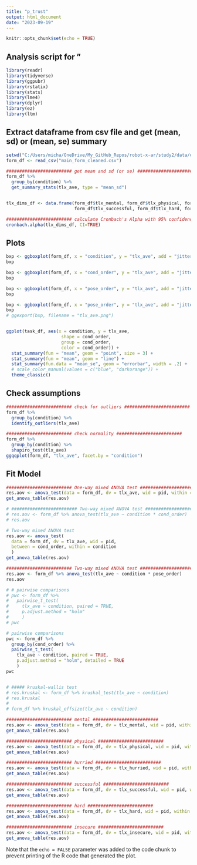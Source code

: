 ```yaml
---
title: "p_trust"
output: html_document
date: "2023-09-19"
---
```


```r
knitr::opts_chunk$set(echo = TRUE)
```

## Analysis script for "

```r
library(readr)
library(tidyverse)
library(ggpubr)
library(rstatix)
library(stats)
library(lme4)
library(dplyr)
library(ez)
library(ltm)
```


## Extract dataframe from csv file and get (mean, sd) or (mean, se) summary

```r

setwd("C:/Users/micha/OneDrive/My_GitHub_Repos/robot-x-ar/study2/data/questionnaire")
form_df <- read_csv("main_form_cleaned.csv")

######################### get mean and sd (or se) ######################### 
form_df %>%
  group_by(condition) %>%
  get_summary_stats(tlx_ave, type = "mean_sd")


tlx_dims_df <- data.frame(form_df$tlx_mental, form_df$tlx_physical, form_df$tlx_hurried, 
                          form_df$tlx_successful, form_df$tlx_hard, form_df$tlx_insecure)

######################### calculate Cronbach's Alpha with 95% confidence interval ######################### 
cronbach.alpha(tlx_dims_df, CI=TRUE)


```

## Plots

```r

bxp <- ggboxplot(form_df, x = "condition", y = "tlx_ave", add = "jitter")
bxp

bxp <- ggboxplot(form_df, x = "cond_order", y = "tlx_ave", add = "jitter", color = "condition")
bxp

bxp <- ggboxplot(form_df, x = "pose_order", y = "tlx_ave", add = "jitter", color = "condition")
bxp

bxp <- ggboxplot(form_df, x = "pose_order", y = "tlx_ave", add = "jitter")
bxp
# ggexport(bxp, filename = "tlx_ave.png")


ggplot(task_df, aes(x = condition, y = tlx_ave, 
                     shape = cond_order,
                     group = cond_order,
                     color = cond_order)) +
  stat_summary(fun = "mean", geom = "point", size = 3) +
  stat_summary(fun = "mean", geom = "line") +
  stat_summary(fun.data = "mean_se", geom = "errorbar", width = .2) +
  # scale_color_manual(values = c("blue", "darkorange")) +
  theme_classic()

```


## Check assumptions

```r

######################### check for outliers ######################### 
form_df %>%
  group_by(condition) %>%
  identify_outliers(tlx_ave)

######################### check normality ######################### 
form_df %>%
  group_by(condition) %>%
  shapiro_test(tlx_ave)
ggqqplot(form_df, "tlx_ave", facet.by = "condition")


```


## Fit Model

```r

######################### One-way mixed ANOVA test #########################  
res.aov <- anova_test(data = form_df, dv = tlx_ave, wid = pid, within = condition)
get_anova_table(res.aov)

# ######################### Two-way mixed ANOVA test #########################  
# res.aov <- form_df %>% anova_test(tlx_ave ~ condition * cond_order)
# res.aov

# Two-way mixed ANOVA test
res.aov <- anova_test(
  data = form_df, dv = tlx_ave, wid = pid,
  between = cond_order, within = condition
  )
get_anova_table(res.aov)

######################### Two-way mixed ANOVA test #########################  
res.aov <- form_df %>% anova_test(tlx_ave ~ condition * pose_order)
res.aov

# # pairwise comparisons
# pwc <- form_df %>%
#   pairwise_t_test(
#     tlx_ave ~ condition, paired = TRUE,
#     p.adjust.method = "holm"
#     )
# pwc

# pairwise comparisons
pwc <- form_df %>%
  group_by(cond_order) %>%
  pairwise_t_test(
    tlx_ave ~ condition, paired = TRUE,
    p.adjust.method = "holm", detailed = TRUE
    )
pwc


# ##### kruskal-wallis test
# res.kruskal <- form_df %>% kruskal_test(tlx_ave ~ condition)
# res.kruskal
# 
# form_df %>% kruskal_effsize(tlx_ave ~ condition)


```

```r

######################### mental #########################  
res.aov <- anova_test(data = form_df, dv = tlx_mental, wid = pid, within = condition)
get_anova_table(res.aov)

######################### physical #########################  
res.aov <- anova_test(data = form_df, dv = tlx_physical, wid = pid, within = condition)
get_anova_table(res.aov)

######################### hurried #########################  
res.aov <- anova_test(data = form_df, dv = tlx_hurried, wid = pid, within = condition)
get_anova_table(res.aov)

######################### successful #########################  
res.aov <- anova_test(data = form_df, dv = tlx_successful, wid = pid, within = condition)
get_anova_table(res.aov)

######################### hard #########################  
res.aov <- anova_test(data = form_df, dv = tlx_hard, wid = pid, within = condition)
get_anova_table(res.aov)

######################### insecure #########################  
res.aov <- anova_test(data = form_df, dv = tlx_insecure, wid = pid, within = condition)
get_anova_table(res.aov)


```



Note that the `echo = FALSE` parameter was added to the code chunk to prevent printing of the R code that generated the plot.
